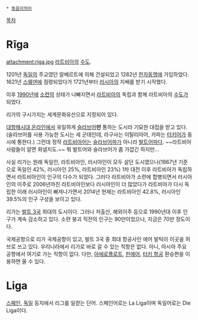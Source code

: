  * [[동음이의어]]

[[목차]]
= Rīga =
attachment:riga.jpg
[[라트비아]]의 [[수도]]. 

1201년 [[독일]]의 주교였던 알베르트에 의해 건설되었고 1282년 [[한자동맹]]에 가입하었다. 1621년 [[스웨덴]]에 점령되었다가 1721년부터 [[러시아]]의 지배를 받기 시작했다.

이후 [[1990년]]에 [[소련]]의 상태가 나빠지면서 [[라트비아]]의 독립과 함께 라트비아의 [[수도]]가 되었다.

리가의 구시가지는 세계문화유산으로 지정되어 있다.

[[대항해시대 온라인]]에서 유일하게 [[슬라브어]]'''만''' 통하는 도시라 기묘한 대접을 받고 있다. (슬라브어를 사용 가능한 도시는 세 군데인데, 라구사는 이탈리아어, 카파는 [[터키어]]가 동시에 통한다.) 그런데 정작 [[라트비아어]]는 [[슬라브어파]]가 아니라 [[발트어파]]다. ~~라트비아 사람들이 알면 화낼지도.~~ 뭐 발트어와 슬라브어가 좀 가깝긴 하지만... 

사실 리가는 원래 독일인, 라트비아인, 러시아인이 모두 살던 도시였으나(1867년 기준으로 독일인 42%, 러시아인 25%, 라트비아인 23%) 1차 대전 이후 라트비아가 독립하면서 라트비아인이 인구의 다수가 되었다. 그러다 라트비아가 소련에 합병되면서 러시아인의 이주로 2006년까진 라트비아인보다 러시아인이 더 많았다가 라트비아가 다시 독립한 이래 러시아인이 빠져나가면서 2014년 현재는 라트비아인 42.8%, 러시아인 39.5%의 인구 구성을 보이고 있다.

리가는 [[발트 3국]] 최대의 도시이다. 그러나 저출산, 해외이주 등으로 1990년대 이후 인구가 계속 감소하고 있다. 소련 붕괴 직전의 인구는 90만이었으나, 지금은 70만 정도이다.

국제공항으로 리가 국제공항이 있고, 발트 3국 중 최대 항공사인 에어 발틱이 이곳을 허브로 쓰고 있다. 우리나라에서 리가로 바로 갈 수 있는 직항은 없다. 아니, 아시아 주요 공항에서 여기로 가는 직항이 없다. 다만, [[아에로플로트]], [[핀에어]], [[터키 항공]] 환승편을 이용하면 올 수 있다. 

= Liga =
[[스페인]], [[독일]] 등지에서 리그를 일컫는 단어. 스페인어로는 La Liga이며 독일어로는 Die Liga이다.
